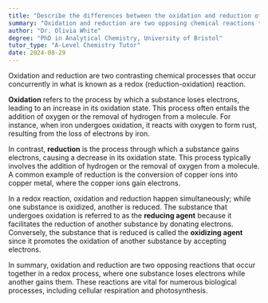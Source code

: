 ```yaml
---
title: "Describe the differences between the oxidation and reduction of a chemical reaction"
summary: "Oxidation and reduction are two opposing chemical reactions that occur simultaneously in a redox reaction."
author: "Dr. Olivia White"
degree: "PhD in Analytical Chemistry, University of Bristol"
tutor_type: "A-Level Chemistry Tutor"
date: 2024-08-29
---
```


Oxidation and reduction are two contrasting chemical processes that occur concurrently in what is known as a redox (reduction-oxidation) reaction.

**Oxidation** refers to the process by which a substance loses electrons, leading to an increase in its oxidation state. This process often entails the addition of oxygen or the removal of hydrogen from a molecule. For instance, when iron undergoes oxidation, it reacts with oxygen to form rust, resulting from the loss of electrons by iron.

In contrast, **reduction** is the process through which a substance gains electrons, causing a decrease in its oxidation state. This process typically involves the addition of hydrogen or the removal of oxygen from a molecule. A common example of reduction is the conversion of copper ions into copper metal, where the copper ions gain electrons.

In a redox reaction, oxidation and reduction happen simultaneously; while one substance is oxidized, another is reduced. The substance that undergoes oxidation is referred to as the **reducing agent** because it facilitates the reduction of another substance by donating electrons. Conversely, the substance that is reduced is called the **oxidizing agent** since it promotes the oxidation of another substance by accepting electrons.

In summary, oxidation and reduction are two opposing reactions that occur together in a redox process, where one substance loses electrons while another gains them. These reactions are vital for numerous biological processes, including cellular respiration and photosynthesis.
    